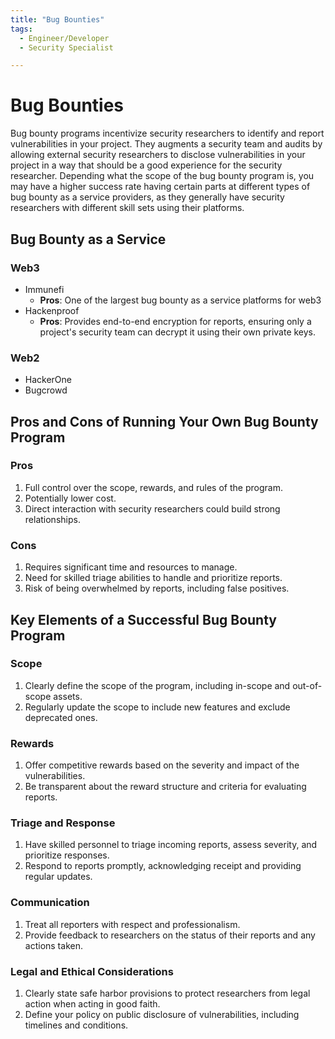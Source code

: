 ```yaml
---
title: "Bug Bounties"
tags:
  - Engineer/Developer
  - Security Specialist

---
```



<TagProvider>
<TagFilter />

# Bug Bounties

<TagList tags={frontmatter.tags} />
<AttributionList contributors={frontmatter.contributors} />

Bug bounty programs incentivize security researchers to identify and report vulnerabilities in your project. They augments a security team and audits by allowing external security researchers to disclose vulnerabilities in your project in a way that should be a good experience for the security researcher. Depending what the scope of the bug bounty program is, you may have a higher success rate having certain parts at different types of bug bounty as a service providers, as they generally have security researchers with different skill sets using their platforms.

## Bug Bounty as a Service

### Web3

- Immunefi
  - **Pros**: One of the largest bug bounty as a service platforms for web3
- Hackenproof
  - **Pros**: Provides end-to-end encryption for reports, ensuring only a project's security team can decrypt it using their own private keys.

### Web2

- HackerOne
- Bugcrowd

## Pros and Cons of Running Your Own Bug Bounty Program

### Pros

1. Full control over the scope, rewards, and rules of the program.
2. Potentially lower cost.
3. Direct interaction with security researchers could build strong relationships.

### Cons

1. Requires significant time and resources to manage.
2. Need for skilled triage abilities to handle and prioritize reports.
3. Risk of being overwhelmed by reports, including false positives.

## Key Elements of a Successful Bug Bounty Program

### Scope

1. Clearly define the scope of the program, including in-scope and out-of-scope assets.
2. Regularly update the scope to include new features and exclude deprecated ones.

### Rewards

1. Offer competitive rewards based on the severity and impact of the vulnerabilities.
2. Be transparent about the reward structure and criteria for evaluating reports.

### Triage and Response

1. Have skilled personnel to triage incoming reports, assess severity, and prioritize responses.
2. Respond to reports promptly, acknowledging receipt and providing regular updates.

### Communication

1. Treat all reporters with respect and professionalism.
2. Provide feedback to researchers on the status of their reports and any actions taken.

### Legal and Ethical Considerations

1. Clearly state safe harbor provisions to protect researchers from legal action when acting in good faith.
2. Define your policy on public disclosure of vulnerabilities, including timelines and conditions.

</TagProvider>